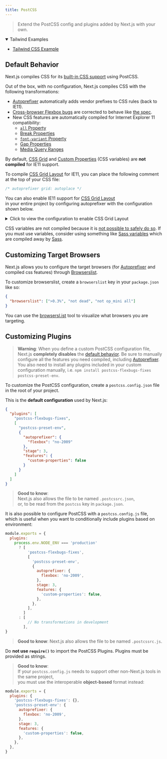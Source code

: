 ```yaml
---
title: PostCSS
---
```


> Extend the PostCSS config and plugins added by Next.js with your own.

<details open>
  <summary>Tailwind Examples</summary>

- [Tailwind CSS Example](https://github.com/vercel/next.js/tree/canary/examples/with-tailwindcss)

</details>

## Default Behavior

Next.js compiles CSS for its [built-in CSS support](/next-page/building-your-application/styling) using PostCSS.

Out of the box, with no configuration, Next.js compiles CSS with the following transformations:

- [Autoprefixer](https://github.com/postcss/autoprefixer) automatically adds vendor prefixes to CSS rules (back to IE11).
- [Cross-browser Flexbox bugs](https://github.com/philipwalton/flexbugs) are corrected to behave like [the spec](https://www.w3.org/TR/css-flexbox-1/).
- New CSS features are automatically compiled for Internet Explorer 11 compatibility:
  - [`all` Property](https://developer.mozilla.org/docs/Web/CSS/all)
  - [Break Properties](https://developer.mozilla.org/docs/Web/CSS/break-after)
  - [`font-variant` Property](https://developer.mozilla.org/docs/Web/CSS/font-variant)
  - [Gap Properties](https://developer.mozilla.org/docs/Web/CSS/gap)
  - [Media Query Ranges](https://developer.mozilla.org/docs/Web/CSS/Media_Queries/Using_media_queries#Syntax_improvements_in_Level_4)

By default, [CSS Grid](https://www.w3.org/TR/css-grid-1/) and [Custom Properties](https://developer.mozilla.org/docs/Web/CSS/var) (CSS variables) are **not compiled** for IE11 support.

To compile [CSS Grid Layout](https://developer.mozilla.org/docs/Web/CSS/grid) for IE11, you can place the following comment at the top of your CSS file:

```css
/* autoprefixer grid: autoplace */
```

You can also enable IE11 support for [CSS Grid Layout](https://developer.mozilla.org/docs/Web/CSS/grid)  
in your entire project by configuring autoprefixer with the configuration shown below.

<details>
  <summary>Click to view the configuration to enable CSS Grid Layout</summary>

```json filename="postcss.config.json"
{
  "plugins": [
    "postcss-flexbugs-fixes",
    [
      "postcss-preset-env",
      {
        "autoprefixer": {
          "flexbox": "no-2009",
          "grid": "autoplace"
        },
        "stage": 3,
        "features": {
          "custom-properties": false
        }
      }
    ]
  ]
}
```

</details>

CSS variables are not compiled because it is [not possible to safely do so](https://github.com/MadLittleMods/postcss-css-variables#caveats).
If you must use variables, consider using something like [Sass variables](https://sass-lang.com/documentation/variables) which are compiled away by [Sass](https://sass-lang.com/).

## Customizing Target Browsers

Next.js allows you to configure the target browsers (for [Autoprefixer](https://github.com/postcss/autoprefixer) and compiled css features) through [Browserslist](https://github.com/browserslist/browserslist).

To customize browserslist, create a `browserslist` key in your `package.json` like so:

```json filename="package.json"
{
  "browserslist": [">0.3%", "not dead", "not op_mini all"]
}
```

You can use the [browsersl.ist](https://browsersl.ist/?q=%3E0.3%25%2C+not+ie+11%2C+not+dead%2C+not+op_mini+all) tool to visualize what browsers you are targeting.

## Customizing Plugins

> **Warning**: When you define a custom PostCSS configuration file, Next.js **completely disables** the [default behavior](#default-behavior).
> Be sure to manually configure all the features you need compiled, including [Autoprefixer](https://github.com/postcss/autoprefixer).
> You also need to install any plugins included in your custom configuration manually, i.e. `npm install postcss-flexbugs-fixes postcss-preset-env`.

To customize the PostCSS configuration, create a `postcss.config.json` file in the root of your project.

This is the **default configuration** used by Next.js:

```json filename="postcss.config.json"
{
  "plugins": [
    "postcss-flexbugs-fixes",
    [
      "postcss-preset-env",
      {
        "autoprefixer": {
          "flexbox": "no-2009"
        },
        "stage": 3,
        "features": {
          "custom-properties": false
        }
      }
    ]
  ]
}
```

> **Good to know**:  
> Next.js also allows the file to be named `.postcssrc.json`,  
> or, to be read from the `postcss` key in `package.json`.

It is also possible to configure PostCSS with a `postcss.config.js` file,  
which is useful when you want to conditionally include plugins based on environment:

```js filename="postcss.config.js"
module.exports = {
  plugins:
    process.env.NODE_ENV === 'production'
      ? [
          'postcss-flexbugs-fixes',
          [
            'postcss-preset-env',
            {
              autoprefixer: {
                flexbox: 'no-2009',
              },
              stage: 3,
              features: {
                'custom-properties': false,
              },
            },
          ],
        ]
      : [
          // No transformations in development
        ],
}
```

> **Good to know**: Next.js also allows the file to be named `.postcssrc.js`.

Do **not use `require()`** to import the PostCSS Plugins. Plugins must be provided as strings.

> **Good to know**:  
> If your `postcss.config.js` needs to support other non-Next.js tools in the same project,  
> you must use the interoperable **object-based** format instead:

```js
module.exports = {
  plugins: {
    'postcss-flexbugs-fixes': {},
    'postcss-preset-env': {
      autoprefixer: {
        flexbox: 'no-2009',
      },
      stage: 3,
      features: {
        'custom-properties': false,
      },
    },
  },
}
```

